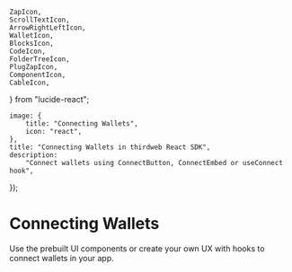 	ZapIcon,
	ScrollTextIcon,
	ArrowRightLeftIcon,
	WalletIcon,
	BlocksIcon,
	CodeIcon,
	FolderTreeIcon,
	PlugZapIcon,
	ComponentIcon,
	CableIcon,
} from "lucide-react";

	image: {
		title: "Connecting Wallets",
		icon: "react",
	},
	title: "Connecting Wallets in thirdweb React SDK",
	description:
		"Connect wallets using ConnectButton, ConnectEmbed or useConnect hook",
});

# Connecting Wallets

Use the prebuilt UI components or create your own UX with hooks to connect wallets in your app.

<Stack>

<ArticleIconCard
	title="Using UI Components"
	icon={ComponentIcon}
	description="Prebuilt UI components for connecting wallets"
	href="/typescript/v5/react/connecting-wallets/ui-components"
/>

<ArticleIconCard
	title="Using Hooks"
	icon={CableIcon}
	href="/typescript/v5/react/connecting-wallets/hooks"
	description="Hooks for connecting wallets with your own UX"
/>

</Stack>

